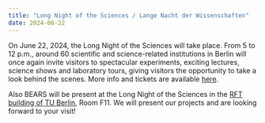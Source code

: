 ---
title: "Long Night of the Sciences / Lange Nacht der Wissenschaften"
date: 2024-06-22
---

On June 22, 2024, the Long Night of the Sciences will take place. From 5 to 12 p.m., around 60 scientific and science-related institutions in Berlin will once again invite visitors to spectacular experiments, exciting lectures, science shows and laboratory tours, giving visitors the opportunity to take a look behind the scenes. More info and tickets are available [here](https://www.langenachtderwissenschaften.de/).

Also BEARS will be present at the Long Night of the Sciences in the [RFT building of TU Berlin](https://maps.app.goo.gl/cg7ohvWYDGuBhQCE8), Room F11. We will present our projects and are looking forward to your visit!
